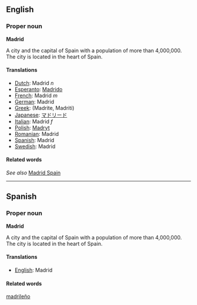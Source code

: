 ==English==
===Proper noun===
'''Madrid'''

A city and the capital of Spain with a population of more than 4,000,000.  The city is located in the heart of Spain.

====Translations====
*[[Dutch]]: Madrid ''n''
*[[Esperanto]]: [[Madrido]]
*[[French]]: Madrid ''m''
*[[German]]: Madrid
*[[Greek]]: [[ ]] (Madrite, Madriti)
*[[Japanese]]: [[マドリード]]
*[[Italian]]: Madrid ''f''
*[[Polish]]: [[Madryt]]
*[[Romanian]]: Madrid
*[[Spanish]]: Madrid
*[[Swedish]]: Madrid

====Related words====
''See also'' [[en:Madrid, Spain|Madrid Spain]]

----
==Spanish==
===Proper noun===
'''Madrid'''

A city and the capital of Spain with a population of more than 4,000,000.  The city is located in the heart of Spain.

====Translations====
*[[English]]: Madrid

====Related words====
[[madrileño]]
